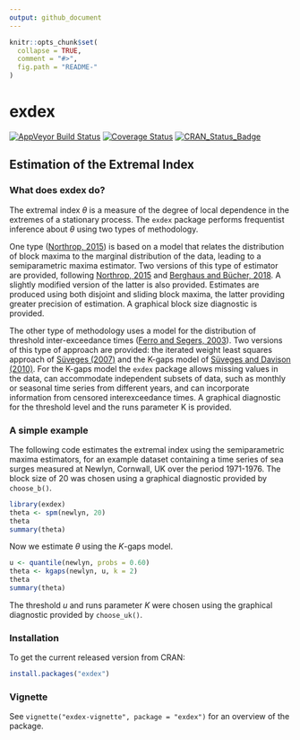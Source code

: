 ```yaml
---
output: github_document
---
```


<!-- README.md is generated from README.Rmd. Please edit that file -->

```r
knitr::opts_chunk$set(
  collapse = TRUE,
  comment = "#>",
  fig.path = "README-"
)
```

# exdex

[![AppVeyor Build Status](https://ci.appveyor.com/api/projects/status/github/paulnorthrop/exdex?branch=master&svg=true)](https://ci.appveyor.com/project/paulnorthrop/exdex)
[![Coverage Status](https://codecov.io/github/paulnorthrop/exdex/coverage.svg?branch=master)](https://codecov.io/github/paulnorthrop/exdex?branch=master)
[![CRAN_Status_Badge](https://www.r-pkg.org/badges/version/exdex)](https://cran.r-project.org/package=exdex)

## Estimation of the Extremal Index

### What does exdex do?

The extremal index $\theta$ is a measure of the degree of local dependence in the extremes of a stationary process.  The `exdex` package performs frequentist inference about $\theta$ using two types of methodology.  

One type ([Northrop, 2015](https://doi.org/10.1007/s10687-015-0221-5)) is based on a model that relates the distribution of block maxima to the marginal distribution of the data, leading to a semiparametric maxima estimator.  Two versions of this type of estimator are provided, following [Northrop, 2015](https://doi.org/10.1007/s10687-015-0221-5) and [Berghaus and Bücher, 2018](https://doi.org/10.1214/17-AOS1621).  A slightly modified version of the latter is also provided.  Estimates are produced using both disjoint and sliding block maxima, the latter providing greater precision of estimation. A graphical block size diagnostic is provided.  

The other type of methodology uses a model for the distribution of threshold inter-exceedance times ([Ferro and Segers, 2003](https://doi.org/10.1111/1467-9868.00401)).  Two versions of this type of approach are provided: the iterated weight least squares approach of [Süveges (2007)](https://doi.org/10.1007/s10687-007-0034-2) and the K-gaps model of [Süveges and Davison (2010)](https://doi.org/10.1214/09-AOAS292). For the K-gaps model the `exdex` package allows missing values in the data, can accommodate     independent subsets of data, such as monthly or seasonal time series from     different years, and can incorporate information from censored interexceedance times.  A graphical diagnostic for the threshold level and the runs parameter K is provided.

### A simple example

The following code estimates the extremal index using the semiparametric maxima estimators, for an example dataset containing a time series of sea surges measured at Newlyn, Cornwall, UK over the period 1971-1976.  The block size of 20 was chosen using a graphical diagnostic provided by `choose_b()`.

```r
library(exdex)
theta <- spm(newlyn, 20)
theta
summary(theta)
```

Now we estimate $\theta$ using the $K$-gaps model.

```r
u <- quantile(newlyn, probs = 0.60)
theta <- kgaps(newlyn, u, k = 2)
theta
summary(theta)
```

The threshold $u$ and runs parameter $K$ were chosen using the graphical diagnostic provided by `choose_uk()`.

### Installation

To get the current released version from CRAN:

```r
install.packages("exdex")
```

### Vignette

See `vignette("exdex-vignette", package = "exdex")` for an overview of the package.

